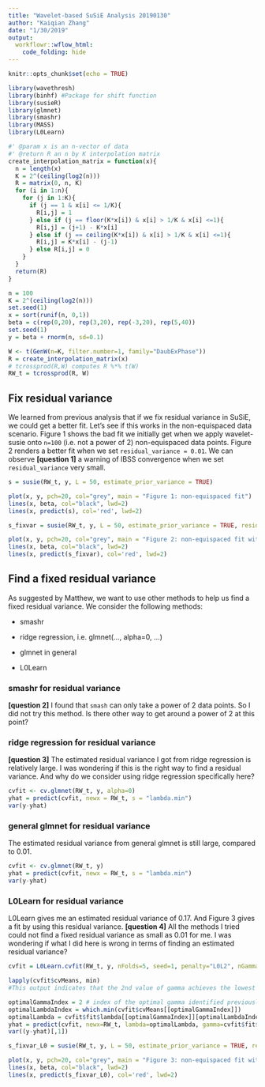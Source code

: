 ```yaml
---
title: "Wavelet-based SuSiE Analysis 20190130"
author: "Kaiqian Zhang"
date: "1/30/2019"
output: 
  workflowr::wflow_html:
    code_folding: hide
---
```


```r
knitr::opts_chunk$set(echo = TRUE)
```

```r
library(wavethresh)
library(binhf) #Package for shift function
library(susieR)
library(glmnet)
library(smashr)
library(MASS)
library(L0Learn)
```

```r
#' @param x is an n-vector of data
#' @return R an n by K interpolation matrix
create_interpolation_matrix = function(x){
  n = length(x)
  K = 2^(ceiling(log2(n)))
  R = matrix(0, n, K)
  for (i in 1:n){
    for (j in 1:K){
      if (j == 1 & x[i] <= 1/K){
        R[i,j] = 1
      } else if (j == floor(K*x[i]) & x[i] > 1/K & x[i] <=1){
        R[i,j] = (j+1) - K*x[i]
      } else if (j == ceiling(K*x[i]) & x[i] > 1/K & x[i] <=1){
        R[i,j] = K*x[i] - (j-1)
      } else R[i,j] = 0
    }
  }
  return(R)
}
```

```r
n = 100
K = 2^(ceiling(log2(n)))
set.seed(1)
x = sort(runif(n, 0,1))
beta = c(rep(0,20), rep(3,20), rep(-3,20), rep(5,40))
set.seed(1)
y = beta + rnorm(n, sd=0.1)
```

```r
W <- t(GenW(n=K, filter.number=1, family="DaubExPhase"))
R = create_interpolation_matrix(x)
# tcrossprod(R,W) computes R %*% t(W)
RW_t = tcrossprod(R, W)
```

## Fix residual variance

We learned from previous analysis that if we fix residual variance in SuSiE, we could get a better fit. Let's see if this works in the non-equispaced data scenario. Figure 1 shows the bad fit we initially get when we apply wavelet-susie onto `n=100` (i.e. not a power of 2) non-equispaced data points. Figure 2 renders a better fit when we set `residual_variance = 0.01`. We can observe **[question 1]** a warning of IBSS convergence when we set `residual_variance` very small. 

```r
s = susie(RW_t, y, L = 50, estimate_prior_variance = TRUE)
```

```r
plot(x, y, pch=20, col="grey", main = "Figure 1: non-equispaced fit")
lines(x, beta, col="black", lwd=2)
lines(x, predict(s), col='red', lwd=2)
```
```r
s_fixvar = susie(RW_t, y, L = 50, estimate_prior_variance = TRUE, residual_variance = 0.01, estimate_residual_variance=FALSE)
```

```r
plot(x, y, pch=20, col="grey", main = "Figure 2: non-equispaced fit with fixed residual variance")
lines(x, beta, col="black", lwd=2)
lines(x, predict(s_fixvar), col='red', lwd=2)
```

## Find a fixed residual variance

As suggested by Matthew, we want to use other methods to help us find a fixed residual variance. We consider the following methods:

* smashr

* ridge regression, i.e. glmnet(..., alpha=0, ...)

* glmnet in general

* L0Learn

### smashr for residual variance 

**[question 2]** I found that `smash` can only take a power of 2 data points. So I did not try this method. Is there other way to get around a power of 2 at this point?

### ridge regression for residual variance

**[question 3]** The estimated residual variance I got from ridge regression is relatively large. I was wondering if this is the right way to find a residual variance. And why do we consider using ridge regression specifically here?

```r
cvfit <- cv.glmnet(RW_t, y, alpha=0)
yhat = predict(cvfit, newx = RW_t, s = "lambda.min")
var(y-yhat)
```

### general glmnet for residual variance

The estimated residual variance from general glmnet is still large, compared to 0.01. 

```r
cvfit <- cv.glmnet(RW_t, y)
yhat = predict(cvfit, newx = RW_t, s = "lambda.min")
var(y-yhat)
```

### L0Learn for residual variance

L0Learn gives me an estimated residual variance of 0.17. And Figure 3 gives a fit by using this residual variance. **[question 4]** All the methods I tried could not find a fixed residual variance as small as 0.01 for me. I was wondering if what I did here is wrong in terms of finding an estimated residual variance?  

```r
cvfit = L0Learn.cvfit(RW_t, y, nFolds=5, seed=1, penalty="L0L2", nGamma=5, gammaMin=0.0001, gammaMax=0.1, maxSuppSize=50)
```

```r
lapply(cvfit$cvMeans, min)
#This output indicates that the 2nd value of gamma achieves the lowest CV error 
```

```r
optimalGammaIndex = 2 # index of the optimal gamma identified previously
optimalLambdaIndex = which.min(cvfit$cvMeans[[optimalGammaIndex]])
optimalLambda = cvfit$fit$lambda[[optimalGammaIndex]][optimalLambdaIndex]
yhat = predict(cvfit, newx=RW_t, lambda=optimalLambda, gamma=cvfit$fit$gamma[2])
var((y-yhat)[,1])
```

```r
s_fixvar_L0 = susie(RW_t, y, L = 50, estimate_prior_variance = TRUE, residual_variance = 0.17, estimate_residual_variance=FALSE)
```

```r
plot(x, y, pch=20, col="grey", main = "Figure 3: non-equispaced fit with fixed residual variance from L0Learn")
lines(x, beta, col="black", lwd=2)
lines(x, predict(s_fixvar_L0), col='red', lwd=2)
```








